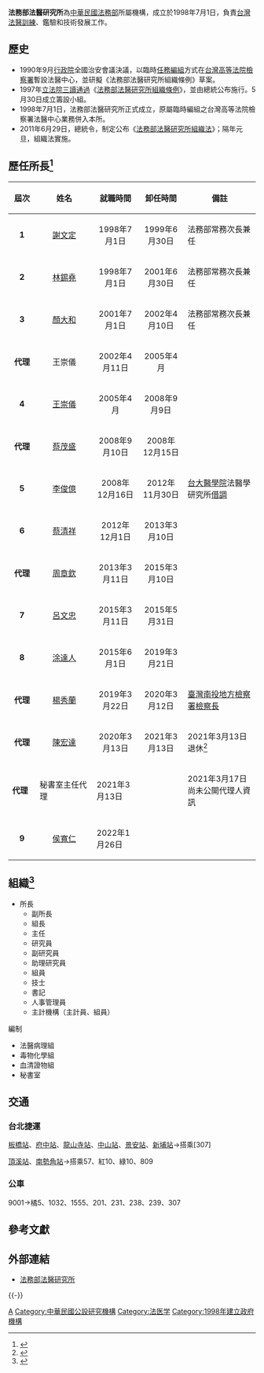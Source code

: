 {{中華民國政府部門基礎資訊
|部門名稱       = 法務部法醫研究所
|外文名稱       = Institute of Forensic Medicine, MOJ
|外文語言       = 英語
|部門標誌       = ROC Ministry of Justice Emblem.svg
|部門標誌尺寸   = 150px
|代表圖像       = 
|代表圖像名稱   = 
|首長職銜       = 所長
|首長姓名       = 秘書室主任代理 
|副首長職銜     = 副所長
|副首長姓名     = 
|任命者姓名     = [[中華民國法務部|法務部部長]]
|官員任期       = 無任期保障
|機關類型       = 
|所屬部門       = [[中華民國法務部|法務部]]
|員額           = 34人
|年度預算額     = [[新台幣|新台幣]]1.39億元（2013年）
|授權法源       = 法務部組織法、法務部法醫研究所組織法
|成立日期       = 1998年7月1日
|解散日期       = 
|後繼機關       = 
|內部單位       = 3組1室
|附屬機關       = 
|任務編組       = 
|地址           = 235[[新北市|新北市]][[中和區|中和區]]民安街123號
|電話           = +886 2 2226-6555
|網站           = https://www.tpa.moj.gov.tw/
|備註           = 
}}

'''法務部法醫研究所'''為[[中華民國法務部|中華民國法務部]]所屬機構，成立於1998年7月1日，負責[[台灣|台灣]][[法醫|法醫]][[訓練|訓練]]、鑑驗和技術發展工作。

== 歷史 ==
*1990年9月[[行政院|行政院]]全國治安會議決議，以臨時[[任務編組|任務編組]]方式在[[台灣高等法院檢察署|台灣高等法院檢察署]]暫設法醫中心，並研擬《法務部法醫研究所組織條例》草案。
*1997年[[立法院|立法院]][[三讀通過|三讀通過]]《[[s:法務部法醫研究所組織條例|法務部法醫研究所組織條例]]》，並由總統公布施行。5月30日成立籌設小組。
*1998年7月1日，法務部法醫研究所正式成立，原屬臨時編組之台灣高等法院檢察署法醫中心業務併入本所。
*2011年6月29日，總統令，制定公布《[[s:法務部法醫研究所組織法|法務部法醫研究所組織法]]》；隔年元旦，組織法實施。

== 歷任所長<ref>{{Cite web|title=歷任所長|url=https://www.tpa.moj.gov.tw/292712/292732/292740/597821/|accessdate=2021-03-13|date=2009-01-14|last=法務部法醫研究所|work=法務部法醫研究所|archive-date=2021-01-23|archive-url=https://web.archive.org/web/20210123180635/https://www.tpa.moj.gov.tw/292712/292732/292740/597821/|dead-url=no}}</ref> ==
{|class="wikitable"
|-----
!width="40"|屆次
!width="100"|姓名
!就職時間
!卸任時間
!備註
|-
|align="center"|'''1'''
|align="center"|[[謝文定|謝文定]]
|align="center"|1998年7月1日
|align="center"|1999年6月30日
|法務部常務次長兼任
|-
|align="center"|'''2'''
|align="center"|[[林錫堯|林錫堯]]
|align="center"|1998年7月1日
|align="center"|2001年6月30日
|法務部常務次長兼任
|-
|align="center"|'''3'''
|align="center"|[[顏大和|顏大和]]
|align="center"|2001年7月1日
|align="center"|2002年4月10日
|法務部常務次長兼任
|-
|align="center"|'''代理'''
|align="center"|王崇儀
|align="center"|2002年4月11日
|align="center"|2005年4月
|
|-
|align="center"|'''4'''
|align="center"|[[王崇儀|王崇儀]]
|align="center"|2005年4月
|align="center"|2008年9月9日
|
|-
|align="center"|'''代理'''
|align="center"|[[蔡茂盛|蔡茂盛]]
|align="center"|2008年9月10日
|align="center"|2008年12月15日
|
|-
|align="center"|'''5'''
|align="center"|[[李俊億|李俊億]]
|align="center"|2008年12月16日
|align="center"|2012年11月30日
|[[台大醫學院|台大醫學院]]法醫學研究所[[借調|借調]]
|-
|align="center"|'''6'''
|align="center"|[[蔡清祥|蔡清祥]]
|align="center"|2012年12月1日
|align="center"|2013年3月10日
|
|-
|align="center"|'''代理'''
|align="center"|[[周章欽|周章欽]]
|align="center"|2013年3月11日
|align="center"|2015年3月10日
|
|-
|align="center"| '''7'''
|align="center"|[[呂文忠|呂文忠]]
|align="center"|2015年3月11日
|align="center"|2015年5月31日
|
|-
|align="center"|'''8'''
|align="center"|[[涂達人|涂達人]]
|align="center"|2015年6月1日
|align="center"|2019年3月21日
|align="center"|
|-
|align="center"|'''代理'''
|align="center"|[[楊秀蘭|楊秀蘭]]
|align="center"|2019年3月22日
|align="center"|2020年3月12日
|[[臺灣南投地方檢察署|臺灣南投地方檢察署]][[檢察官|檢察長]]
|-
|align="center"|'''代理'''
|align="center"|[[陳宏達|陳宏達]]
|align="center"|2020年3月13日
|align="center"|2021年3月13日
|2021年3月13日 退休<ref>{{Cite web|title=「位子該讓給年輕人了」法部主秘陳宏達請退 - 社會|url=https://news.ltn.com.tw/news/society/paper/1433292|accessdate=2021-03-22|date=2021-02-25|last=自由時報電子報|work=自由時報電子報|language=zh-TW}}</ref>
|-
|'''代理'''
|秘書室主任代理
|2021年3月13日
|
|2021年3月17日 尚未公開代理人資訊
|-
|align="center"|'''9'''
|align="center"|[[侯寬仁|侯寬仁]]
|2022年1月26日
|
|
|}

== 組織<ref>{{Cite web|title=法務部法醫研究所編制表|url=https://www.tpa.moj.gov.tw/292712/292732/292737/597806/|accessdate=2021-03-13|date=2012-01-18|last=法務部法醫研究所|work=法務部法醫研究所|archive-date=2021-01-16|archive-url=https://web.archive.org/web/20210116094054/https://www.tpa.moj.gov.tw/292712/292732/292737/597806/|dead-url=no}}</ref> ==
*所長
**副所長
**組長
**主任
**研究員
**副研究員
**助理研究員
**組員
**技士
**書記
**人事管理員
**主計機構（主計員、組員）

;編制
*法醫病理組
*毒物化學組
*血清證物組
*秘書室

== 交通 ==
===台北捷運===
{{板南線}} [[板橋車站_(臺灣)|板橋站]]、[[府中站_(臺灣)|府中站]]、[[龍山寺站|龍山寺站]]、{{淡水信義線}}[[中山站_(台北市)|中山站]]、{{中和新蘆線}}[[景安站|景安站]]、{{板南線}}[[新埔站_(新北市)|新埔站]]→搭乘[307]

{{中和新蘆線}}[[頂溪站|頂溪站]]、[[南勢角站|南勢角站]]→搭乘57、紅10、綠10、809

===公車===
9001→橘5、1032、1555、201、231、238、239、307

== 參考文獻 ==
<references />

== 外部連結 ==
{{Wikisourcehas|法醫師法|法務部法醫研究所組織法|法務部法醫研究所處務規程}}
* {{zh-tw}}[https://www.tpa.moj.gov.tw/ 法務部法醫研究所] {{Wayback|url=https://www.tpa.moj.gov.tw/ |date=20210126151417 }}

{{-}}
{{中華民國法務部}}

[[Category:中華民國法務部|A]]
[[Category:中華民國公設研究機構|Category:中華民國公設研究機構]]
[[Category:法医学|Category:法医学]]
[[Category:1998年建立政府機構|Category:1998年建立政府機構]]